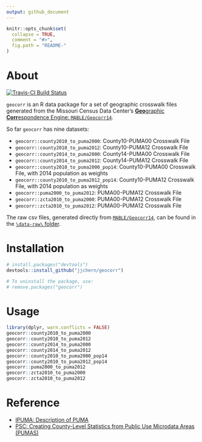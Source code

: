 ```yaml
---
output: github_document
---
```


<!-- README.md is generated from README.Rmd. Please edit that file -->

```r
knitr::opts_chunk$set(
  collapse = TRUE,
  comment = "#>",
  fig.path = "README-"
)
```

# About

[![Travis-CI Build Status](https://travis-ci.org/jjchern/geocorr.svg?branch=master)](https://travis-ci.org/jjchern/geocorr)

`geocorr` is an R data package for a set of geographic crosswalk files 
generated from the Missouri Census Data Center's [**Geo**graphic **Corr**espondence Engine: `MABLE/Geocorr14`](http://mcdc.missouri.edu/websas/geocorr14.html). 

So far `geocorr` has nine datasets:

- `geocorr::county2010_to_puma2000`: County10-PUMA00 Crosswalk File
- `geocorr::county2010_to_puma2012`: County10-PUMA12 Crosswalk File
- `geocorr::county2014_to_puma2000`: County14-PUMA00 Crosswalk File
- `geocorr::county2014_to_puma2012`: County14-PUMA12 Crosswalk File
- `geocorr::county2010_to_puma2000_pop14`: County10-PUMA00 Crosswalk File, with 2014 population as weights
- `geocorr::county2010_to_puma2012_pop14`: County10-PUMA12 Crosswalk File, with 2014 population as weights
- `geocorr::puma2000_to_puma2012`: PUMA00-PUMA12 Crosswalk File
- `geocorr::zcta2010_to_puma2000`: PUMA00-PUMA12 Crosswalk File
- `geocorr::zcta2010_to_puma2012`: PUMA00-PUMA12 Crosswalk File

The raw csv files, generated directly from [`MABLE/Geocorr14`](http://mcdc.missouri.edu/websas/geocorr14.html),
can be found in the [`\data-raw\` folder](https://github.com/jjchern/geocorr/tree/master/data-raw).

# Installation

```R
# install.packages("devtools")
devtools::install_github("jjchern/geocorr")

# To uninstall the package, use:
# remove.packages("geocorr")
```

# Usage

```r
library(dplyr, warn.conflicts = FALSE)
geocorr::county2010_to_puma2000
geocorr::county2010_to_puma2012
geocorr::county2014_to_puma2000
geocorr::county2014_to_puma2012
geocorr::county2010_to_puma2000_pop14
geocorr::county2010_to_puma2012_pop14
geocorr::puma2000_to_puma2012
geocorr::zcta2010_to_puma2000
geocorr::zcta2010_to_puma2012
```

# Reference

- [IPUMA: Description of PUMA](https://usa.ipums.org/usa-action/variables/PUMA)
- [PSC: Creating County-Level Statistics from Public Use Microdata Areas (PUMAS)](http://www.psc.isr.umich.edu/dis/census/Features/puma2cnty/)
